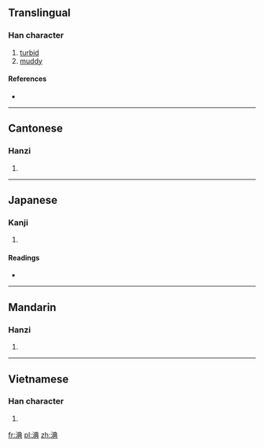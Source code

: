 ==Translingual==

===Han character===
{{Han char|rn=85|rad=水|as=08|sn=11|four=3518<sub>1</sub>|canj=水廿月金 (ETBC)}}

# [[turbid]]
# [[muddy]]

====References====
* {{Han ref|kx=0630.120|dkj=17654|dj=1032.120|hdz=31650.010|uh=6DDF|ud=28127|bh=D5EE|bd=54766}}

----

==Cantonese==

===Hanzi===
{{yue-hanzi|jyut=|y=tin2}}

# {{defn|lang=yue|sort=水08}}

----

==Japanese==

===Kanji===
{{ja-kanji|grade=|rs=水08}}

# {{defn|lang=ja|sort=水08}}

====Readings====
* {{ja-readings|on=[[てん]] (ten), [[とん]] (ton)|kun=[[にごる]] (nigoru)}}

----

==Mandarin==

===Hanzi===
{{cmn-hanzi|pin=[[pèi]] ([[pei4]]), [[tiǎn]] ([[tian3]])|wg=p'ei<sup>4</sup>, t'ien<sup>3</sup>}}

# {{defn|lang=cmn|sort=水08}}

----

==Vietnamese==

===Han character===
{{vi-hantu|sượng|rs=水08}}

# {{defn|lang=vi|sort=水08}}

[[fr:淟]]
[[pl:淟]]
[[zh:淟]]